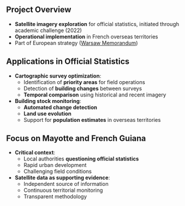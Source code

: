 ## Project Overview

- [**Satellite imagery exploration**]{.orange} for official statistics, initiated through academic challenge (2022)
- [**Operational implementation**]{.orange} in French overseas territories
- Part of European strategy ([Warsaw Memorandum](https://dgins2021.stat.gov.pl/warsaw-memorandum))


## Applications in Official Statistics

- [**Cartographic survey optimization**]{.orange}:
  - Identification of [**priority areas**]{.blue2} for field operations
  - Detection of [**building changes**]{.blue2} between surveys
  - [**Temporal comparison**]{.blue2} using historical and recent imagery

- [**Building stock monitoring**]{.orange}:
  - [**Automated change detection**]{.blue2}
  - [**Land use evolution**]{.blue2}
  - Support for [**population estimates**]{.blue2} in overseas territories

## Focus on Mayotte and French Guiana

- [**Critical context**]{.orange}:
  - Local authorities [**questioning official statistics**]{.blue2}
  - Rapid urban development
  - Challenging field conditions

- [**Satellite data as supporting evidence**]{.orange}:
  - Independent source of information
  - Continuous territorial monitoring
  - Transparent methodology